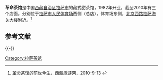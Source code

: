 '''革命茶馆'''是中国[[西藏自治区|西藏自治区]][[拉萨市|拉萨市]]的藏式甜茶馆，1982年开业，截至2010年有三个店面，分别位于[[拉萨市人民体育场|拉萨市人民体育场]]西侧（总店），体育场东侧，[[北京西路_(拉萨)|北京西路]][[拉萨海关|拉萨海关]]大楼附近。<ref>[http://www.51gotibet.com/info/show.asp?id=218 革命茶馆的前世今生，西藏旅游网，2010-9-13] {{webarchive|url=https://web.archive.org/web/20111125105125/http://www.51gotibet.com/info/show.asp?id=218 |date=2011-11-25 }}</ref>

==参考文献==
{{Reflist}}

{{-}}
{{拉萨地标}}

[[Category:拉萨茶馆|Category:拉萨茶馆]]